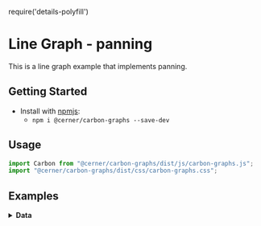 require('details-polyfill')

# Line Graph - panning

This is a line graph example that implements panning.

## Getting Started

- Install with [npmjs](https://www.npmjs.com):
  - `npm i @cerner/carbon-graphs --save-dev`

## Usage
```js
import Carbon from "@cerner/carbon-graphs/dist/js/carbon-graphs.js";
import "@cerner/carbon-graphs/dist/css/carbon-graphs.css";
```

## Examples
<LineGraphPanning />

<details>
<summary style={{ fontSize: 24 }}>
<b>Data</b>
</summary>

### Graph Config object
<GraphConfig />

### Data object
<DataObject />
</details>

